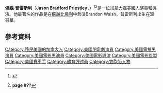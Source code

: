 {{Infobox person
| name           = 傑森·普雷斯利
| foreignname = Jason Priestley
| image          = Jason Priestley 2012.jpg
| birth_name     = Jason Bradford Priestley
| birth_date     = {{Birth date and age |1969|8|28}}
| birth_place    = 加拿大卑詩省[[溫哥華|溫哥華]]
| spouse         = {{marriage|Naomi Lowde-Priestley|2005}}
| children       = 2
| occupation     = 演員，導演
| years_active   = 1984–現在
}}
'''傑森·普雷斯利'''（'''Jason Bradford Priestley'''，{{bd|1969年|8月28日}}）<ref name=tvg>{{cite web| url= http://www.tvguide.com/celebrities/jason-priestley/156001/| title= Jason Priestley| publisher= [[TV_Guide|TVGuide.com]]| accessdate= November 11, 2015| archive-date= 2015-11-07| archive-url= https://web.archive.org/web/20151107181112/http://www.tvguide.com/celebrities/jason-priestley/156001/| dead-url= no}}</ref><ref>{{cite book|last=Rovin| first= Jeff |year=1991| title=Luke Mania! Jason Fever!| publisher=Fantail| location= London}} '''page #??'''</ref>是一位加拿大裔美國人演員和導演。他最著名的作品是在[[飛越比佛利|飛越比佛利]]中飾演Brandon Walsh。普雷斯利出生在溫哥華。
==參考資料==
{{Reflist}}
{{DEFAULTSORT:Priestley, Jason}}
[[Category:移民美國的加拿大人|Category:移民美國的加拿大人]]
[[Category:美國肥皂劇演員|Category:美國肥皂劇演員]]
[[Category:美國電視男演員|Category:美國電視男演員]]
[[Category:美國電影男演員|Category:美國電影男演員]]
[[Category:美國電影導演|Category:美國電影導演]]
[[Category:美國電影監製|Category:美國電影監製]]
[[Category:美國賽車手|Category:美國賽車手]]
[[Category:體育評述員|Category:體育評述員]]
[[Category:雙胞胎人物|Category:雙胞胎人物]]